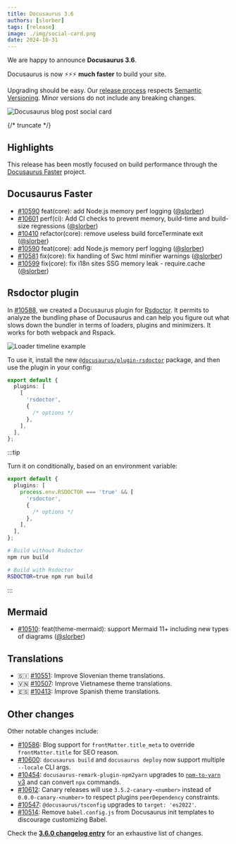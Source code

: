 ```yaml
---
title: Docusaurus 3.6
authors: [slorber]
tags: [release]
image: ./img/social-card.png
date: 2024-10-31
---
```


We are happy to announce **Docusaurus 3.6**.

Docusaurus is now ⚡️⚡️⚡️ **much faster** to build your site.

Upgrading should be easy. Our [release process](/community/release-process) respects [Semantic Versioning](https://semver.org/). Minor versions do not include any breaking changes.

![Docusaurus blog post social card](./img/social-card.png)

{/* truncate */}

## Highlights

This release has been mostly focused on build performance through the [Docusaurus Faster](https://github.com/facebook/docusaurus/issues/10556) project.

## Docusaurus Faster

- [#10590](https://github.com/facebook/docusaurus/pull/10590) feat(core): add Node.js memory perf logging ([@slorber](https://github.com/slorber))
- [#10601](https://github.com/facebook/docusaurus/pull/10601) perf(ci): Add CI checks to prevent memory, build-time and build-size regressions ([@slorber](https://github.com/slorber))
- [#10410](https://github.com/facebook/docusaurus/pull/10410) refactor(core): remove useless build forceTerminate exit ([@slorber](https://github.com/slorber))
- [#10590](https://github.com/facebook/docusaurus/pull/10590) feat(core): add Node.js memory perf logging ([@slorber](https://github.com/slorber))
- [#10581](https://github.com/facebook/docusaurus/pull/10581) fix(core): fix handling of Swc html minifier warnings ([@slorber](https://github.com/slorber))
- [#10599](https://github.com/facebook/docusaurus/pull/10599) fix(core): fix i18n sites SSG memory leak - require.cache ([@slorber](https://github.com/slorber))

## Rsdoctor plugin

In [#10588](https://github.com/facebook/docusaurus/pull/10588), we created a Docusaurus plugin for [Rsdoctor](https://rsdoctor.dev/). It permits to analyze the bundling phase of Docusaurus and can help you figure out what slows down the bundler in terms of loaders, plugins and minimizers. It works for both webpack and Rspack.

![Loader timeline example](./img/rsdoctor.jpg)

To use it, install the new [`@docusaurus/plugin-rsdoctor`](/docs/api/plugins/@docusaurus/plugin-rsdoctor) package, and then use the plugin in your config:

```ts title="docusaurus.config.js"
export default {
  plugins: [
    [
      'rsdoctor',
      {
        /* options */
      },
    ],
  ],
};
```

:::tip

Turn it on conditionally, based on an environment variable:

```ts title="docusaurus.config.js"
export default {
  plugins: [
    process.env.RSDOCTOR === 'true' && [
      'rsdoctor',
      {
        /* options */
      },
    ],
  ],
};
```

```bash
# Build without Rsdoctor
npm run build

# Build with Rsdoctor
RSDOCTOR=true npm run build
```

:::

## Mermaid

- [#10510](https://github.com/facebook/docusaurus/pull/10510): feat(theme-mermaid): support Mermaid 11+ including new types of diagrams ([@slorber](https://github.com/slorber))

## Translations

- 🇸🇮 [#10551](https://github.com/facebook/docusaurus/pull/10551): Improve Slovenian theme translations.
- 🇻🇳 [#10507](https://github.com/facebook/docusaurus/pull/10507): Improve Vietnamese theme translations.
- 🇪🇸 [#10413](https://github.com/facebook/docusaurus/pull/10413): Improve Spanish theme translations.

## Other changes

Other notable changes include:

- [#10586](https://github.com/facebook/docusaurus/pull/10586): Blog support for `frontMatter.title_meta` to override `frontMatter.title` for SEO reason.
- [#10600](https://github.com/facebook/docusaurus/pull/10600): `docusaurus build` and `docusaurus deploy` now support multiple `--locale` CLI args.
- [#10454](https://github.com/facebook/docusaurus/pull/10454): `docusaurus-remark-plugin-npm2yarn` upgrades to [`npm-to-yarn` v3](https://github.com/nebrelbug/npm-to-yarn/releases/tag/v3.0.0) and can convert `npx` commands.
- [#10612](https://github.com/facebook/docusaurus/pull/10612): Canary releases will use `3.5.2-canary-<number>` instead of `0.0.0-canary-<number>` to respect plugins `peerDependency` constraints.
- [#10547](https://github.com/facebook/docusaurus/pull/10547): `@docusaurus/tsconfig` upgrades to `target: 'es2022'`.
- [#10514](https://github.com/facebook/docusaurus/pull/10514): Remove `babel.config.js` from Docusaurus init templates to discourage customizing Babel.

Check the **[3.6.0 changelog entry](/changelog/3.6.0)** for an exhaustive list of changes.
